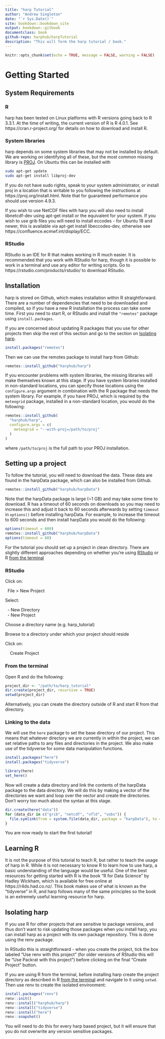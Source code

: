 ```yaml
---
title: "harp Tutorial"
author: "Andrew Singleton"
date: "`r Sys.Date()`"
site: bookdown::bookdown_site
output: bookdown::gitbook
documentclass: book
github-repo: harphub/harpTutorial
description: "This will form the harp tutorial / book."
---
```


```r
knitr::opts_chunk$set(echo = TRUE, message = FALSE, warning = FALSE)
```
# Getting Started

## System Requirements

### R
harp has been tested on Linux platforms with R versions going back to R 3.3.1. At the time of writing, the current version of R is R 4.0.1. See https://cran.r-project.org/ for details on how to download and install R. 

### System libraries
harp depends on some system libraries that may not be installed by default. We are working on identifying all of these, but the most common missing library is [PROJ](https://proj.org). On Ubuntu this can be installed with 

```bash
sudo apt-get update
sudo apt-get install libproj-dev
```

If you do not have sudo rights, speak to your system administrator, or install proj in a location that is writable to you following the instructions at https://proj.org/install.html. Note that for guaranteed performance you should use version 4.9.3. 

If you wish to use NetCDF files with harp you will also need to install libnetcdf-dev using apt-get install or the equivalent for your system. If you wish to use grib files you will need to install eccodes - for Ubuntu 18 and newer, this is available via apt-get install libeccodes-dev, otherwise see https://confluence.ecmwf.int/display/ECC.

### RStudio
RStudio is an IDE for R that makes working in R much easier. It is recommended that you work with RStudio for harp, though it is possible to work in a terminal and use any editor for writing scripts. Go to https://rstudio.com/products/rstudio/ to download RStudio.

## Installation
harp is stored on Github, which makes installation within R straightforward. There are a number of dependencies that need to be downloaded and compiled, so if you have a new R installation the process can take some time. First you need to start R, or RStudio and install the `"remotes"` package using `install.packages`. 

If you are concerned about updating R packages that you use for other projects then skip the rest of this section and go to the section on [Isolating harp]. 

```r
install.packages("remotes")
```

Then we can use the remotes package to install harp from Github:
```r
remotes::install_github("harphub/harp")
```

 
If you encounter problems with system libraries, the missing libraries will make themselves known at this stage. If you have system libraries installed in non-standard locations, you can specify those locations using the `configure.args` argument in combination with the R package that needs the system library. For example, if you have PROJ, which is required by the `meteogrid` package, installed in a non-standard location, you would do the following:
```r
remotes::install_github(
  "harphub/harp",
  configure.args = c(
    meteogrid = "--with-proj=/path/to/proj"
  )
)
```

where `/path/to/proj` is the full path to your PROJ installation. 

## Setting up a project
To follow the tutorial, you will need to download the data. These data are found in the harpData package, which can also be installed from Github.
```r
remotes::install_github("harphub/harpData")
```

Note that the harpData package is large (~1 GB) and may take some time to download. R has a timeout of 60 seconds on downloads so you may need to increase this and adjust it back to 60 seconds afterwards by setting `timeout` in `options()` before installing harpData. For example, to increase the timeout to 600 seconds and then install harpData you would do the following:
```r
options(timeout = 600)
remotes::install_github("harphub/harpData")
options(timeout = 60)
```

For the tutorial you should set up a project in clean directory. There are slightly different approaches depending on whether you're using [RStudio] or R [from the terminal]

### RStudio
Click on:

|   File > New Project

Select:

|   - New Directory

|   - New Project

Choose a directory name (e.g. harp_tutorial)

Browse to a directory under which your project should reside

Click on:

|     Create Project

### From the terminal 
Open R and do the following:
```r
project_dir <- "/path/to/harp_tutorial"
dir.create(project_dir, recursive = TRUE)
setwd(project_dir)
```

Alternatively, you can create the directory outside of R and start R from that directory.

### Linking to the data
We will use the `here` package to set the base directory of our project. This means that whatever directory we are currently in within the project, we can set relative paths to any files and directories in the project. We also make use of the tidyverse for some data manipulation functions.
```r
install.packages("here")
install.packages("tidyverse")
```

```r
library(here)
set_here()
```

Now will create a data directory and link the contents of the harpData package to the data directory. We will do this by making a vector of the directories we want and loop over the vector and create the directories. Don't worry too much about the syntax at this stage. 
```r
dir.create(here("data"))
for (data_dir in c("grib", "netcdf", "vfld", "vobs")) {
  file.symlink(from = system.file(data_dir, package = "harpData"), to = here("data"))
}
```

You are now ready to start the first tutorial!

## Learning R
It is not the purpose of this tutorial to teach R, but rather to teach the usage of harp in R. While it is not necessary to know R to learn how to use harp, a basic understanding of the language would be useful. One of the best resources for getting started with R is the book "R for Data Science" by Hadley Wickham, which is available for free online at https://r4ds.had.co.nz/. This book makes use of what is known as the "tidyverse" in R, and harp follows many of the same principles so the book is an extremely useful learning resource for harp.

## Isolating harp
If you use R for other projects that are sensitive to package versions, and thus don't want to risk updating those packages when you install harp, you can install harp as a project with its own package repository. This is done using the renv package. 

In RStudio this is straightforward - when you create the project, tick the box labeled "Use renv with this project" (for older versions of RStudio this will be "Use Packrat with this project") before clicking on the final "Create Project" button.

If you are using R from the terminal, before installing harp create the project directory as described in R [from the terminal] and navigate to it using `setwd`. Then use renv to create the isolated environment:
```r
install.packages("renv")
renv::init()
renv::install("harphub/harp")
renv::install("tidyverse")
renv::install("here")
renv::snapshot()
```

You will need to do this for every harp based project, but it will ensure that you do not overwrite any version sensitive packages. 
